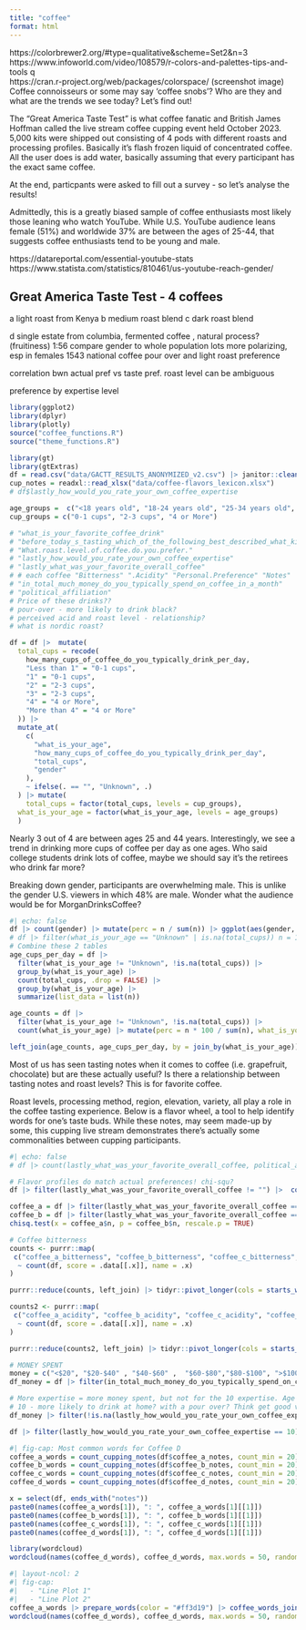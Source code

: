 ```yaml
---
title: "coffee"
format: html
---
```

https://colorbrewer2.org/#type=qualitative&scheme=Set2&n=3
https://www.infoworld.com/video/108579/r-colors-and-palettes-tips-and-tools q   
https://cran.r-project.org/web/packages/colorspace/
(screenshot image)
Coffee connoisseurs or some may say 'coffee snobs'? Who are they and what are the trends we see today? Let's find out!

The "Great America Taste Test" is what coffee fanatic and British James Hoffman called the live stream coffee cupping event held October 2023. 5,000 kits were shipped out consisting of 4 pods with different roasts and processing profiles. Basically it's flash frozen liquid of concentrated coffee. All the user does is add water, basically assuming that every participant has the exact same coffee.

At the end, particpants were asked to fill out a survey - so let's analyse the results!

Admittedly, this is a greatly biased sample of coffee enthusiasts most likely those leaning who watch YouTube. While U.S. YouTube audience leans female (51%) and worldwide 37% are between the ages of 25-44, that suggests coffee enthusiasts tend to be young and male.

https://datareportal.com/essential-youtube-stats
https://www.statista.com/statistics/810461/us-youtube-reach-gender/

## Great America Taste Test - 4 coffees
a light roast from Kenya
b medium roast blend
c dark roast blend

d single estate from columbia, fermented coffee , natural process? (fruitiness) 1:56
compare gender to whole population
lots more polarizing, esp in females
1543 national coffee
pour over and light roast preference

correlation bwn actual pref vs taste pref. roast level can be ambiguous

preference by expertise level

```r
library(ggplot2)
library(dplyr)
library(plotly)
source("coffee_functions.R")
source("theme_functions.R")
```

```r
library(gt)
library(gtExtras)
df = read.csv("data/GACTT_RESULTS_ANONYMIZED_v2.csv") |> janitor::clean_names()
cup_notes = readxl::read_xlsx("data/coffee-flavors_lexicon.xlsx")
# df$lastly_how_would_you_rate_your_own_coffee_expertise

age_groups =  c("<18 years old", "18-24 years old", "25-34 years old", "35-44 years old", "45-54 years old", "55-64 years old", ">65 years old", "Unknown") 
cup_groups = c("0-1 cups", "2-3 cups", "4 or More")

# "what_is_your_favorite_coffee_drink"
# "before_today_s_tasting_which_of_the_following_best_described_what_kind_of_coffee_you_like"
# "What.roast.level.of.coffee.do.you.prefer."
# "lastly_how_would_you_rate_your_own_coffee_expertise"
# "lastly_what_was_your_favorite_overall_coffee"
# # each coffee "Bitterness" ".Acidity" "Personal.Preference" "Notes"
# "in_total_much_money_do_you_typically_spend_on_coffee_in_a_month"
# "political_affiliation"
# Price of these drinks??
# pour-over - more likely to drink black?
# perceived acid and roast level - relationship?
# what is nordic roast?

df = df |>  mutate(
  total_cups = recode(
    how_many_cups_of_coffee_do_you_typically_drink_per_day,
    "Less than 1" = "0-1 cups",
    "1" = "0-1 cups",
    "2" = "2-3 cups",
    "3" = "2-3 cups",
    "4" = "4 or More",
    "More than 4" = "4 or More"
  )) |>
  mutate_at(
    c(
      "what_is_your_age",
      "how_many_cups_of_coffee_do_you_typically_drink_per_day",
      "total_cups",
      "gender"
    ),
    ~ ifelse(. == "", "Unknown", .)
  ) |> mutate(
    total_cups = factor(total_cups, levels = cup_groups),
  what_is_your_age = factor(what_is_your_age, levels = age_groups)
  )
```

Nearly 3 out of 4 are between ages 25 and 44 years. Interestingly, we see a trend in drinking more cups of coffee per day as one ages. Who said college students drink lots of coffee, maybe we should say it's the retirees who drink far more?

Breaking down gender, participants are overwhelming male. This is unlike the gender U.S. viewers in which 48% are male. Wonder what the audience would be for MorganDrinksCoffee?
```r
#| echo: false
df |> count(gender) |> mutate(perc = n / sum(n)) |> ggplot(aes(gender, perc)) + geom_bar(stat = 'identity') + coord_flip() + theme_coffee()
# df |> filter(what_is_your_age == "Unknown" | is.na(total_cups)) n = 100
# Combine these 2 tables
age_cups_per_day = df |> 
  filter(what_is_your_age != "Unknown", !is.na(total_cups)) |> 
  group_by(what_is_your_age) |> 
  count(total_cups, .drop = FALSE) |> 
  group_by(what_is_your_age) |> 
  summarize(list_data = list(n))

age_counts = df |> 
  filter(what_is_your_age != "Unknown", !is.na(total_cups)) |> 
  count(what_is_your_age) |> mutate(perc = n * 100 / sum(n), what_is_your_age = factor(what_is_your_age, age_groups))

left_join(age_counts, age_cups_per_day, by = join_by(what_is_your_age)) |> gt(caption = "100 participants were removed due to unanswered questions.") |> gt_plt_bar_stack(list_data, labels = cup_groups) |> gt_theme_538() |> gt_plt_bar_pct(column = perc, scaled = TRUE, fill = "blue", labels = TRUE)
```
Most of us has seen tasting notes when it comes to coffee (i.e. grapefruit, chocolate) but are these actually useful? Is there a relationship between tasting notes and roast levels? This is for favorite coffee.

Roast levels, processing method, region, elevation, variety, all play a role in the coffee tasting experience. Below is a flavor wheel, a tool to help identify words for one's taste buds. While these notes, may seem made-up by some, this cupping live stream demonstrates there's actually some commonalities between cupping participants. 

```r
#| echo: false
# df |> count(lastly_what_was_your_favorite_overall_coffee, political_affiliation) |> group_by(political_affiliation) |> mutate(perc = n / sum(n)) |> ggplot(aes(lastly_what_was_your_favorite_overall_coffee, perc)) + geom_col() + facet_wrap(~political_affiliation) + theme_coffee(8)

# Flavor profiles do match actual preferences! chi-squ?
df |> filter(lastly_what_was_your_favorite_overall_coffee != "") |>  count(before_today_s_tasting_which_of_the_following_best_described_what_kind_of_coffee_you_like, lastly_what_was_your_favorite_overall_coffee) |> group_by(lastly_what_was_your_favorite_overall_coffee) |> mutate(perc = n / sum(n)) |> ggplot(aes(before_today_s_tasting_which_of_the_following_best_described_what_kind_of_coffee_you_like, perc)) + geom_col() + facet_grid(rows = vars(lastly_what_was_your_favorite_overall_coffee)) + theme_coffee(8)

coffee_a = df |> filter(lastly_what_was_your_favorite_overall_coffee == "Coffee A") |> count(before_today_s_tasting_which_of_the_following_best_described_what_kind_of_coffee_you_like)
coffee_b = df |> filter(lastly_what_was_your_favorite_overall_coffee == "Coffee B") |> count(before_today_s_tasting_which_of_the_following_best_described_what_kind_of_coffee_you_like)
chisq.test(x = coffee_a$n, p = coffee_b$n, rescale.p = TRUE)

# Coffee bitterness
counts <- purrr::map(
 c("coffee_a_bitterness", "coffee_b_bitterness", "coffee_c_bitterness", "coffee_d_bitterness"),
  ~ count(df, score = .data[[.x]], name = .x)
)

purrr::reduce(counts, left_join) |> tidyr::pivot_longer(cols = starts_with("coffee")) |> ggplot(aes(score, value)) + geom_col() + facet_wrap(~name) + theme_coffee(8)

counts2 <- purrr::map(
 c("coffee_a_acidity", "coffee_b_acidity", "coffee_c_acidity", "coffee_d_acidity"),
  ~ count(df, score = .data[[.x]], name = .x)
)

purrr::reduce(counts2, left_join) |> tidyr::pivot_longer(cols = starts_with("coffee")) |> ggplot(aes(score, value)) + geom_col() + facet_wrap(~name) + theme_coffee(8)

# MONEY SPENT
money = c("<$20", "$20-$40" , "$40-$60" ,  "$60-$80","$80-$100", ">$100")
df_money = df |> filter(in_total_much_money_do_you_typically_spend_on_coffee_in_a_month  != "") |> mutate(in_total_much_money_do_you_typically_spend_on_coffee_in_a_month = factor(in_total_much_money_do_you_typically_spend_on_coffee_in_a_month , levels = money))

# More expertise = more money spent, but not for the 10 expertise. Age with expertise??
# 10 - more likely to drink at home? with a pour over? Think get good value at cafe? Probably spent money in past 5 years?
df_money |> filter(!is.na(lastly_how_would_you_rate_your_own_coffee_expertise)) |> count(in_total_much_money_do_you_typically_spend_on_coffee_in_a_month, lastly_how_would_you_rate_your_own_coffee_expertise) |> group_by(lastly_how_would_you_rate_your_own_coffee_expertise) |> mutate(perc = n / sum(n)) |> ggplot(aes(lastly_how_would_you_rate_your_own_coffee_expertise, perc)) + geom_col() + facet_wrap(~in_total_much_money_do_you_typically_spend_on_coffee_in_a_month) + theme_coffee(8)

df |> filter(lastly_how_would_you_rate_your_own_coffee_expertise == 10)
```


```r
#| fig-cap: Most common words for Coffee D
coffee_a_words = count_cupping_notes(df$coffee_a_notes, count_min = 20)
coffee_b_words = count_cupping_notes(df$coffee_b_notes, count_min = 20)
coffee_c_words = count_cupping_notes(df$coffee_c_notes, count_min = 20)
coffee_d_words = count_cupping_notes(df$coffee_d_notes, count_min = 20)

x = select(df, ends_with("notes"))
paste0(names(coffee_a_words[1]), ": ", coffee_a_words[1][[1]])
paste0(names(coffee_b_words[1]), ": ", coffee_b_words[1][[1]])
paste0(names(coffee_c_words[1]), ": ", coffee_c_words[1][[1]])
paste0(names(coffee_d_words[1]), ": ", coffee_d_words[1][[1]])

library(wordcloud)
wordcloud(names(coffee_d_words), coffee_d_words, max.words = 50, random.color = FALSE, colors = brewer.pal(6,"Set2"))
```


```r
#| layout-ncol: 2
#| fig-cap: 
#|   - "Line Plot 1"
#|   - "Line Plot 2"
coffee_a_words |> prepare_words(color = "#ff3d19") |> coffee_words_join(cup_notes, color = "#e5e5e5") |> coffee_sunburst()
wordcloud(names(coffee_d_words), coffee_d_words, max.words = 50, random.color = FALSE, colors = brewer.pal(6,"Set2"))
```



